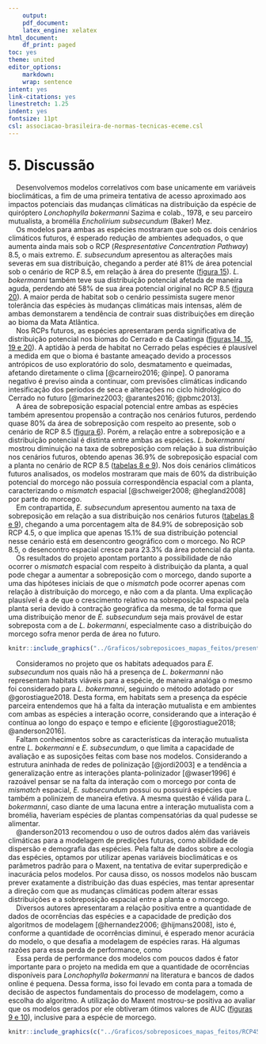 ```yaml
---
    output:
    pdf_document:
    latex_engine: xelatex
html_document:
    df_print: paged
toc: yes
theme: united
editor_options:
    markdown:
    wrap: sentence
intent: yes
link-citations: yes
linestretch: 1.25
indent: yes
fontsize: 11pt
csl: associacao-brasileira-de-normas-tecnicas-eceme.csl
---
```


# 5. Discussão

|     Desenvolvemos modelos correlativos com base unicamente em variáveis bioclimáticas, a fim de uma primeira tentativa de acesso aproximado aos impactos potenciais das mudanças climáticas na distribuição da espécie de quiróptero *Lonchophylla bokermanni* Sazima e colab., 1978, e seu parceiro mutualista, a bromélia *Encholirium subsecundum* (Baker) Mez. 


|     Os modelos para ambas as espécies mostraram que sob os dois cenários climáticos futuros, é esperado redução de ambientes adequados, o que aumenta ainda mais sob o RCP (*Respresentative Concentration Pathway*) 8.5, o mais extremo. *E. subsecundum* apresentou as alterações mais severas em sua distribuição, chegando a perder até 81% de área potencial sob o cenário de RCP 8.5, em relação à área do presente ([figura 15](#figuras)). *L. bokermanni* também teve sua distribuição potencial afetada de maneira aguda, perdendo até 58% de sua área potencial original no RCP 8.5 ([figura 20](#figuras)). A maior perda de habitat sob o cenário pessimista sugere menor tolerância das espécies às mudanças climáticas mais intensas, além de ambas demonstarem a tendência de contrair suas distribuições em direção ao bioma da Mata Atlântica.


|     Nos RCPs futuros, as espécies apresentaram perda significativa de distribuição potencial nos biomas do Cerrado e da Caatinga ([figuras 14, 15, 19 e 20](#figuras)). A aptidão à perda de habitat no Cerrado pelas espécies é plausível a medida em que o bioma é bastante ameaçado devido a processos antrópicos de uso exploratório do solo, desmatamento e queimadas, afetando diretamente o clima [@carneiro2016; @inpe]. O panorama negativo é previso ainda a continuar, com previsões climáticas indicando intesificação dos períodos de seca e alterações no ciclo hidrológico do Cerrado no futuro [@marinez2003; @arantes2016; @pbmc2013]. 


|     A área de sobreposição espacial potencial entre ambas as espécies também apresentou propensão a contração nos cenários futuros, perdendo quase 80% da área de sobreposição com respeito ao presente, sob o cenário de RCP 8.5 ([figura 6](#conclusão)). Porém, a relação entre a sobreposição e a distribuição potencial é distinta entre ambas as espécies. *L. bokermanni* mostrou diminuição na taxa de sobreposição com relação à sua distribuição nos cenários futuros, obtendo apenas 36.9% de sobreposição espacial com a planta no cenário de RCP 8.5 ([tabelas 8 e 9](#apêndice)). Nos dois cenários climáticos futuros analisados, os modelos mostraram que mais de 60% da distribuição potencial do morcego não possuía correspondência espacial com a planta, caracterizando o *mismatch* espacial [@schweiger2008; @hegland2008] por parte do morcego. 


|     Em contrapartida, *E. subsecundum* apresentou aumento na taxa de sobreposição em relação a sua distribuição nos cenários futuros ([tabelas 8 e 9](#apêndice)), chegando a uma porcentagem alta de 84.9% de sobreposição sob RCP 4.5, o que implica que apenas 15.1% de sua distribuição potencial nesse cenário está em desencontro geográfico com o morcego. No RCP 8.5, o desencontro espacial cresce para 23.3% da área potencial da planta. 


|     Os resultados do projeto apontam portanto a possibilidade de não ocorrer o *mismatch* espacial com respeito à distribuição da planta, a qual pode chegar a aumentar a sobreposição com o morcego, dando suporte a uma das hipóteses iniciais de que o *mismatch* pode ocorrer apenas com relação à distribuição do morcego, e não com a da planta. Uma explicação plausível é a de que o crescimento relativo na sobreposição espacial pela planta seria devido à contração geográfica da mesma, de tal forma que uma distribuição menor de *E. subsecundum* seja mais provável de estar sobreposta com a de *L. bokermanni*, especialmente caso a distribuição do morcego sofra menor perda de área no futuro.


```r

knitr::include_graphics("../Graficos/sobreposicoes_mapas_feitos/presente.jpeg")

```

|     Consideramos no projeto que os habitats adequados para *E. subsecundum* nos quais não há a presença de *L. bokermanni* não representam habitats viáveis para a espécie, de maneira analóga o mesmo foi considerado para *L. bokermanni*, seguindo o método adotado por @gorostiague2018. Desta forma, em habitats sem a presença da espécie parceira entendemos que há a falta da interação mutualista e em ambientes com ambas as espécies a interação ocorre, considerando que a interação é contínua ao longo do espaço e tempo e eficiente [@gorostiague2018; @anderson2016]. 


|     Faltam conhecimentos sobre as características da interação mutualista entre *L. bokermanni* e *E. subsecundum*, o que limita a capacidade de avaliação e as suposições feitas com base nos modelos. Considerando a estrutura aninhada de redes de polinização [@jordi2003] e a tendência a generalização entre as interações planta-polinizador [@waser1996] é razoável pensar se na falta da interação com o morcego por conta de *mismatch* espacial, *E. subsecundum* possui ou possuirá espécies que também a polinizem de maneira efetiva. A mesma questão é válida para *L. bokermanni*, caso diante de uma lacuna entre a interação mutualista com a bromélia, haveriam espécies de plantas compensatórias da qual pudesse se alimentar. 


|     @anderson2013 recomendou o uso de outros dados além das variáveis climáticas para a modelagem de predições futuras, como abilidade de dispersão e demografia das espécies. Pela falta de dados sobre a ecologia das espécies, optamos por utilizar apenas variáveis bioclimáticas e os parâmetros padrão para o Maxent, na tentativa de evitar superpredição e inacurácia pelos modelos. Por causa disso, os nossos modelos não buscam prever exatamente a distribuição das duas espécies, mas tentar apresentar a direção com que as mudanças climáticas podem alterar essas distribuições e a sobreposição espacial entre a planta e o morcego.  


|     Diversos autores apresentaram a relação positiva entre a quantidade de dados de ocorrências das espécies e a capacidade de predição dos algoritmos de modelagem [@hernandez2006; @hijmans2008], isto é, conforme a quantidade de ocorrências diminui, é esperado menor acurácia do modelo, o que desafia a modelagem de espécies raras. Há algumas razões para essa perda de performance, como 


|     Essa perda de performance dos modelos com poucos dados é fator importante para o projeto na medida em que a quantidade de ocorrências disponíveis para *Lonchophylla bokermanni* na literatura e bancos de dados online é pequena. Dessa forma, isso foi levado em conta para a tomada de decisão de aspectos fundamentais do processo de modelagem, como a escolha do algoritmo. A utilização do Maxent mostrou-se positiva ao avaliar que os modelos gerados por ele obtiveram ótimos valores de AUC ([figuras 9 e 10](#figuras)), inclusive para a espécie de morcego.



\clearpage
```r

knitr::include_graphics(c("../Graficos/sobreposicoes_mapas_feitos/RCP45.jpeg", "../Graficos/sobreposicoes_mapas_feitos/RCP85.jpeg"))

```






